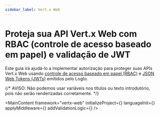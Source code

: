 ```yaml
---
sidebar_label: Vert.x Web
---
```




# Proteja sua API Vert.x Web com RBAC (controle de acesso baseado em papel) e validação de JWT

Este guia irá ajudá-lo a implementar autorização para proteger suas APIs Vert.x Web usando [controle de acesso baseado em papel (RBAC)](/authorization/role-based-access-control) e [JSON Web Tokens (JWTs)](https://auth.wiki/jwt) emitidos pelo Logto.

{/* AVISO: Não podemos usar variáveis nos títulos ou texto introdutório, pois não serão renderizadas corretamente. */}

<MainContent
  framework="vertx-web"
  initializeProject={<InitProject />}
  languageInit={<Init />}
  applyMiddleware={<ApplyMiddleware />}
  addValidationLogic={<AddValidationLogic framework="vertx-web" />}
/>
